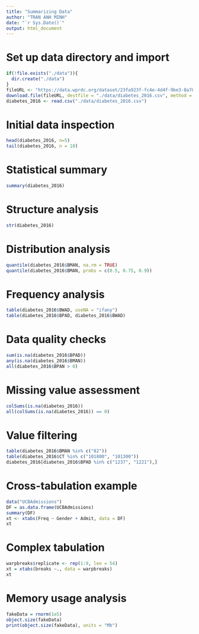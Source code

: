 ```yaml
---
title: "Summarizing Data"
author: "TRAN ANH MINH"
date: "`r Sys.Date()`"
output: html_document
---
```

# Set up data directory and import
```r
if(!file.exists("./data")){
  dir.create("./data")
}
fileURL <- "https://data.wprdc.org/dataset/23fa923f-fc4e-4d4f-9be3-8a78c6674c02/resource/58e5ee1a-7428-42b1-81b7-c5a61e0719ce/download/diabetes_all_2016.csv"
download.file(fileURL, destfile = "./data/diabetes_2016.csv", method = "curl")
diabetes_2016 <- read.csv("./data/diabetes_2016.csv")
```



# Initial data inspection
```r
head(diabetes_2016, n=5)
tail(diabetes_2016, n = 10)
```



# Statistical summary
```r
summary(diabetes_2016)

```


# Structure analysis
```r
str(diabetes_2016)
```



# Distribution analysis
```r
quantile(diabetes_2016$BMAN, na.rm = TRUE)
quantile(diabetes_2016$BMAN, probs = c(0.5, 0.75, 0.9))

```


# Frequency analysis
```r
table(diabetes_2016$BWAD, useNA = "ifany")
table(diabetes_2016$BPAD, diabetes_2016$BWAD)
```



# Data quality checks
```r
sum(is.na(diabetes_2016$BPAD))
any(is.na(diabetes_2016$BMAN))
all(diabetes_2016$BPAN > 0)
```


# Missing value assessment
```r
colSums(is.na(diabetes_2016))
all(colSums(is.na(diabetes_2016)) == 0)
```



# Value filtering
```r
table(diabetes_2016$BMAN %in% c("82"))
table(diabetes_2016$CT %in% c("101800", "101300"))
diabetes_2016[diabetes_2016$BPAD %in% c("1237", "1221"),]
```



# Cross-tabulation example
```r
data("UCBAdmissions")
DF = as.data.frame(UCBAdmissions)
summary(DF)
xt <- xtabs(Freq ~ Gender + Admit, data = DF)
xt
```



# Complex tabulation
```r
warpbreaks$replicate <- rep(1:9, len = 54)
xt = xtabs(breaks ~., data = warpbreaks)
xt
```



# Memory usage analysis
```r
fakeData = rnorm(1e5)
object.size(fakeData)
print(object.size(fakeData), units = "Mb")
```
















